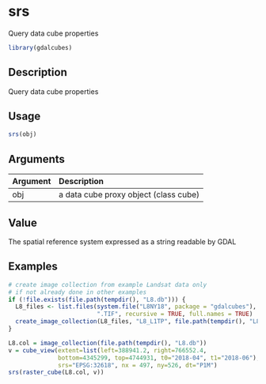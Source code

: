 # srs

Query data cube properties



```r
library(gdalcubes)
```

## Description

Query data cube properties


## Usage


```r
srs(obj)

```


## Arguments

| Argument    | Description                       |
|:------------|:----------------------------------|
| obj | a data cube proxy object (class cube) |


## Value

The spatial reference system expressed as a string readable by GDAL


## Examples


```r
# create image collection from example Landsat data only 
# if not already done in other examples
if (!file.exists(file.path(tempdir(), "L8.db"))) {
  L8_files <- list.files(system.file("L8NY18", package = "gdalcubes"),
                         ".TIF", recursive = TRUE, full.names = TRUE)
  create_image_collection(L8_files, "L8_L1TP", file.path(tempdir(), "L8.db"), quiet = TRUE) 
}

L8.col = image_collection(file.path(tempdir(), "L8.db"))
v = cube_view(extent=list(left=388941.2, right=766552.4, 
              bottom=4345299, top=4744931, t0="2018-04", t1="2018-06"),
              srs="EPSG:32618", nx = 497, ny=526, dt="P1M")
srs(raster_cube(L8.col, v))
```



